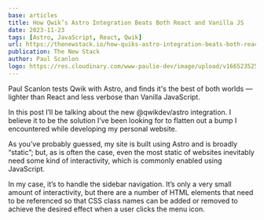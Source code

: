 ```yaml
---
base: articles
title: How Qwik’s Astro Integration Beats Both React and Vanilla JS
date: 2023-11-23
tags: [Astro, JavaScript, React, Qwik]
url: https://thenewstack.io/how-quiks-astro-integration-beats-both-react-and-vanilla-js/
publication: The New Stack
author: Paul Scanlon
logo: https://res.cloudinary.com/www-paulie-dev/image/upload/v1665235257/paulie.dev/Logos/tns-logo_miu6qk.png
---
```


Paul Scanlon tests Qwik with Astro, and finds it's the best of both worlds — lighter than React and less verbose than Vanilla JavaScript.

In this post I’ll be talking about the new @qwikdev/astro integration. I believe it to be the solution I’ve been looking for to flatten out a bump I encountered while developing my personal website.

As you’ve probably guessed, my site is built using Astro and is broadly “static”; but, as is often the case, even the most static of websites inevitably need some kind of interactivity, which is commonly enabled using JavaScript.

In my case, it’s to handle the sidebar navigation. It’s only a very small amount of interactivity, but there are a number of HTML elements that need to be referenced so that CSS class names can be added or removed to achieve the desired effect when a user clicks the menu icon.
